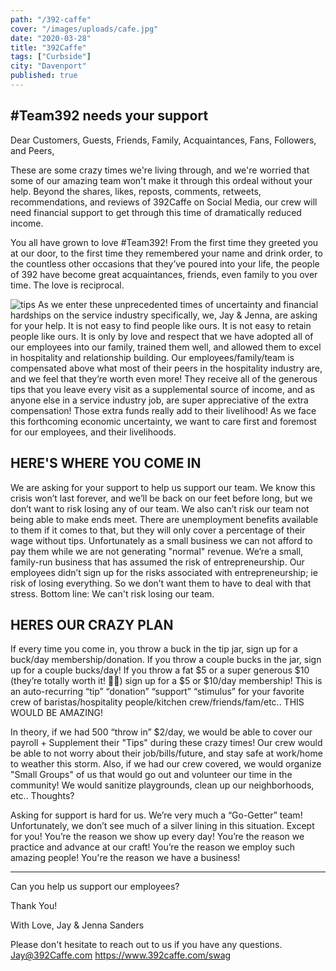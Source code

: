 ```yaml
---
path: "/392-caffe"
cover: "/images/uploads/cafe.jpg"
date: "2020-03-28"
title: "392Caffe"
tags: ["Curbside"]
city: "Davenport"
published: true
---
```


## #Team392 needs your support

Dear Customers, Guests, Friends, Family, Acquaintances, Fans, Followers, and Peers,

These are some crazy times we're living through, and we're worried that some of our amazing team won't make it through this ordeal without your help. Beyond the shares, likes, reposts, comments, retweets, recommendations, and reviews of 392Caffe on Social Media, our crew will need financial support to get through this time of dramatically reduced income.

You all have grown to love #Team392! From the first time they greeted you at our door, to the first time they remembered your name and drink order, to the countless other occasions that they’ve poured into your life, the people of 392 have become great acquaintances, friends, even family to you over time. The love is reciprocal.

![tips](/images/uploads/tips.jpg)
As we enter these unprecedented times of uncertainty and financial hardships on the service industry specifically, we, Jay & Jenna, are asking for your help. It is not easy to find people like ours. It is not easy to retain people like ours. It is only by love and respect that we have adopted all of our employees into our family, trained them well, and allowed them to excel in hospitality and relationship building. Our employees/family/team is compensated above what most of their peers in the hospitality industry are, and we feel that they’re worth even more! They receive all of the generous tips that you leave every visit as a supplemental source of income, and as anyone else in a service industry job, are super appreciative of the extra compensation! Those extra funds really add to their livelihood! As we face this forthcoming economic uncertainty, we want to care first and foremost for our employees, and their livelihoods.

## HERE'S WHERE YOU COME IN

We are asking for your support to help us support our team. We know this crisis won’t last forever, and we’ll be back on our feet before long, but we don’t want to risk losing any of our team. We also can’t risk our team not being able to make ends meet. There are unemployment benefits available to them if it comes to that, but they will only cover a percentage of their wage without tips. Unfortunately as a small business we can not afford to pay them while we are not generating "normal" revenue. We’re a small, family-run business that has assumed the risk of entrepreneurship. Our employees didn’t sign up for the risks associated with entrepreneurship; ie risk of losing everything. So we don’t want them to have to deal with that stress. Bottom line: We can't risk losing our team.

## HERES OUR CRAZY PLAN

If every time you come in, you throw a buck in the tip jar, sign up for a buck/day membership/donation. If you throw a couple bucks in the jar, sign up for a couple bucks/day! If you throw a fat $5 or a super generous $10 (they’re totally worth it! 🙌😍) sign up for a $5 or $10/day membership! This is an auto-recurring “tip” “donation” “support” “stimulus” for your favorite crew of baristas/hospitality people/kitchen crew/friends/fam/etc.. THIS WOULD BE AMAZING!

In theory, if we had 500 “throw in” \$2/day, we would be able to cover our payroll + Supplement their "Tips" during these crazy times! Our crew would be able to not worry about their job/bills/future, and stay safe at work/home to weather this storm. Also, if we had our crew covered, we would organize "Small Groups" of us that would go out and volunteer our time in the community! We would sanitize playgrounds, clean up our neighborhoods, etc.. Thoughts?

Asking for support is hard for us. We’re very much a “Go-Getter” team! Unfortunately, we don’t see much of a silver lining in this situation. Except for you! You’re the reason we show up every day! You’re the reason we practice and advance at our craft! You’re the reason we employ such amazing people! You're the reason we have a business!

---

Can you help us support our employees?

Thank You!

With Love,
Jay & Jenna Sanders

Please don't hesitate to reach out to us if you have any questions.
Jay@392Caffe.com
https://www.392caffe.com/swag
